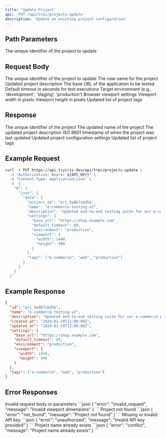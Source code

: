 ```yaml
---
title: 'Update Project'
api: 'PUT /api/trpc/projects.update'
description: 'Update an existing project configuration'
---
```


## Path Parameters

<ParamField path="project_id" type="string" required>
  The unique identifier of the project to update
</ParamField>

## Request Body

<ParamField body="0.json.data" type="object">
  <Expandable title="properties">
    <ParamField body="project_id" type="string" required>
      The unique identifier of the project to update
    </ParamField>
    <ParamField body="name" type="string">
      The new name for the project
    </ParamField>
    <ParamField body="description" type="string">
      Updated project description
    </ParamField>
    <ParamField body="settings" type="object">
      <Expandable title="properties">
        <ParamField body="base_url" type="string">
          The base URL of the application to be tested
        </ParamField>
        <ParamField body="default_timeout" type="integer">
          Default timeout in seconds for test executions
        </ParamField>
        <ParamField body="environment" type="string">
          Target environment (e.g., 'development', 'staging', 'production')
        </ParamField>
        <ParamField body="viewport" type="object">
          Browser viewport settings
          <Expandable title="properties">
            <ParamField body="width" type="integer">
              Viewport width in pixels
            </ParamField>
            <ParamField body="height" type="integer">
              Viewport height in pixels
            </ParamField>
          </Expandable>
        </ParamField>
      </Expandable>
    </ParamField>
    <ParamField body="tags" type="array">
      Updated list of project tags
    </ParamField>
  </Expandable>
</ParamField>

## Response

<ResponseField name="id" type="string">
  The unique identifier of the project
</ResponseField>

<ResponseField name="name" type="string">
  The updated name of the project
</ResponseField>

<ResponseField name="description" type="string">
  The updated project description
</ResponseField>

<ResponseField name="updated_at" type="string">
  ISO 8601 timestamp of when the project was last updated
</ResponseField>

<ResponseField name="settings" type="object">
  Updated project configuration settings
</ResponseField>

<ResponseField name="tags" type="array">
  Updated list of project tags
</ResponseField>

## Example Request

```bash
curl -X PUT https://api.tryiris.dev/api/trpc/projects.update \
  -H "Authorization: Bearer ${API_KEY}" \
  -H "Content-Type: application/json" \
  -d '{
    "0": {
      "json": {
        "data": {
          "project_id": "prj_9a8b7c6d5e",
          "name": "e-commerce-testing-v2",
          "description": "Updated end-to-end testing suite for our e-commerce platform",
          "settings": {
            "base_url": "https://shop.example.com",
            "default_timeout": 60,
            "environment": "production",
            "viewport": {
              "width": 1440,
              "height": 900
            }
          },
          "tags": ["e-commerce", "web", "production"]
        }
      }
    }
  }'
```

## Example Response

```json
{
  "id": "prj_9a8b7c6d5e",
  "name": "e-commerce-testing-v2",
  "description": "Updated end-to-end testing suite for our e-commerce platform",
  "created_at": "2024-01-20T11:00:00Z",
  "updated_at": "2024-01-20T12:00:00Z",
  "settings": {
    "base_url": "https://shop.example.com",
    "default_timeout": 60,
    "environment": "production",
    "viewport": {
      "width": 1440,
      "height": 900
    }
  },
  "tags": ["e-commerce", "web", "production"]
}
```

## Error Responses

<ResponseField name="400 Bad Request" type="object">
  Invalid request body or parameters
  ```json
  {
    "error": "invalid_request",
    "message": "Invalid viewport dimensions"
  }
  ```
</ResponseField>

<ResponseField name="404 Not Found" type="object">
  Project not found
  ```json
  {
    "error": "not_found",
    "message": "Project not found"
  }
  ```
</ResponseField>

<ResponseField name="401 Unauthorized" type="object">
  Missing or invalid API key
  ```json
  {
    "error": "unauthorized",
    "message": "Invalid API key provided"
  }
  ```
</ResponseField>

<ResponseField name="409 Conflict" type="object">
  Project name already exists
  ```json
  {
    "error": "conflict",
    "message": "Project name already exists"
  }
  ```
</ResponseField> 